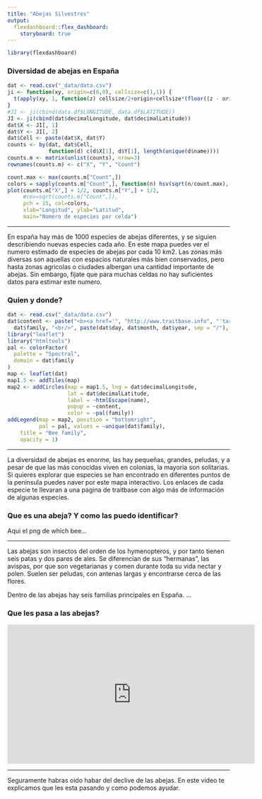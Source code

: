 ```yaml
---
title: "Abejas Silvestres"
output: 
  flexdashboard::flex_dashboard:
    storyboard: true
---
```


```r
library(flexdashboard)
```

### Diversidad de abejas en España

```r
dat <- read.csv("_data/data.csv")
ji <- function(xy, origin=c(0,0), cellsize=c(1,1)) {
  t(apply(xy, 1, function(z) cellsize/2+origin+cellsize*(floor((z - origin)/cellsize))))
}
#JI <- ji(cbind(data.df$LONGITUDE, data.df$LATITUDE))
JI <- ji(cbind(dat$decimalLongitude, dat$decimalLatitude))
dat$X <- JI[, 1]
dat$Y <- JI[, 2]
dat$Cell <- paste(dat$X, dat$Y)
counts <- by(dat, dat$Cell, 
             function(d) c(d$X[1], d$Y[1], length(unique(d$name))))
counts.m <- matrix(unlist(counts), nrow=3)
rownames(counts.m) <- c("X", "Y", "Count")

count.max <- max(counts.m["Count",])
colors = sapply(counts.m["Count",], function(n) hsv(sqrt(n/count.max), .7, .7, .5))
plot(counts.m["X",] + 1/2, counts.m["Y",] + 1/2, 
     #cex=sqrt(counts.m["Count",]),
     pch = 15, col=colors,
     xlab="Longitud", ylab="Latitud",
     main="Numero de especies por celda")
```

*** 

En españa hay más de 1000 especies de abejas diferentes, y se siguien describiendo nuevas especies cada año. En este mapa puedes ver el numero estimado de especies de abejas por cada 10 km2. Las zonas más diversas son aquellas con espacios naturales más bien conservados, pero hasta zonas agricolas o ciudades albergan una cantidad importante de abejas. Sin embargo, fijate que para muchas celdas no hay suficientes datos para estimar este numero. 

### Quien y donde?

```r
dat <- read.csv("_data/data.csv")
dat$content <- paste("<b><a href='", "http://www.traitbase.info", "'target='_blank'>", dat$name, "</a></b>", "<br/>", 
  dat$family, "<br/>", paste(dat$day, dat$month, dat$year, sep = "/"), sep = "")
library("leaflet")
library("htmltools")
pal <- colorFactor(
  palette = "Spectral",
  domain = dat$family
)
map <- leaflet(dat)
map1.5 <- addTiles(map)
map2 <- addCircles(map = map1.5, lng = dat$decimalLongitude, 
                   lat = dat$decimalLatitude, 
                   label = ~htmlEscape(name),
                   popup = ~content,
                   color = ~pal(family))
addLegend(map = map2, position = "bottomright", 
          pal = pal, values = ~unique(dat$family),
    title = "Bee family",
    opacity = 1)
```

*** 

La diversidad de abejas es enorme, las hay pequeñas, grandes, peludas, y a pesar de que las más conocidas viven en colonias, la mayoria son solitarias. Si quieres explorar que especies se han encontrado en diferentes puntos de la peninsula puedes naver por este mapa interactivo. Los enlaces de cada especie te llevaran a una pagina de traitbase con algo más de información de algunas especies.

### Que es una abeja? Y como las puedo identificar?

Aqui el png de which bee...

*** 

Las abejas son insectos del orden de los hymenopteros, y por tanto tienen seis patas y dos pares de ales. Se diferencian de sus "hermanas", las avispas, por que son vegetarianas y comen durante toda su vida nectar y polen. Suelen ser peludas, con antenas largas y encontrarse cerca de las flores.   

Dentro de las abejas hay seis familias principales en España. ... 

### Que les pasa a las abejas?

<iframe width="560" height="315" src="https://www.youtube.com/watch?v=n5udBqq3qYg" frameborder="0" allowfullscreen></iframe>

*** 

Seguramente habras oido habar del declive de las abejas. En este video te explicamos que les esta pasando y como podemos ayudar.
